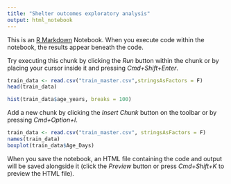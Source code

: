 ```yaml
---
title: "Shelter outcomes exploratory analysis"
output: html_notebook
---
```


This is an [R Markdown](http://rmarkdown.rstudio.com) Notebook. When you execute code within the notebook, the results appear beneath the code. 

Try executing this chunk by clicking the *Run* button within the chunk or by placing your cursor inside it and pressing *Cmd+Shift+Enter*. 

```r
train_data <- read.csv("train_master.csv",stringsAsFactors = F)
head(train_data)
```


```r
hist(train_data$age_years, breaks = 100)
```
Add a new chunk by clicking the *Insert Chunk* button on the toolbar or by pressing *Cmd+Option+I*.
```r
train_data <- read.csv("train_master.csv", stringsAsFactors = F)
names(train_data)
boxplot(train_data$Age_Days)
```

When you save the notebook, an HTML file containing the code and output will be saved alongside it (click the *Preview* button or press *Cmd+Shift+K* to preview the HTML file).
